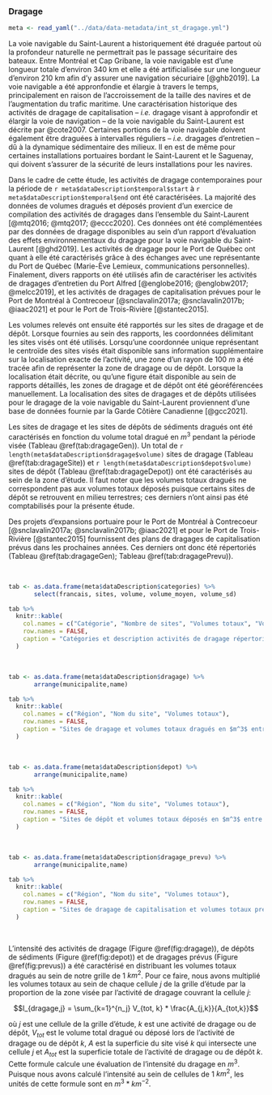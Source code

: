 ### Dragage

<!--
  TODO: Mieux expliquer la nature des travaux pour les ports, fin du premier paragraphe
  TODO: Ajouter le nombre d'activités de dragage par sites
  TODO: Intégrer les références aux métadonnées?
-->


```r
meta <- read_yaml("../data/data-metadata/int_st_dragage.yml")
```

La voie navigable du Saint-Laurent a historiquement été draguée partout où la profondeur naturelle ne permettrait pas le passage sécuritaire des bateaux. Entre Montréal et Cap Gribane, la voie navigable est d'une longueur totale d'environ 340 km et elle a été artificialisée sur une longueur d'environ 210 km afin d'y assurer une navigation sécuriaire [@ghb2019]. La voie navigable a été appronfondie et élargie à travers le temps, principalement en raison de l'accroissement de la taille des navires et de l'augmentation du trafic maritime. Une caractérisation historique des activités de dragage de capitalisation -- *i.e.* dragage visant à approfondir et élargir la voie de navigation -- de la voie navigable du Saint-Laurent est décrite par @cote2007. Certaines portions de la voie navigable doivent également être draguées à intervalles réguliers -- *i.e.* dragages d'entretien -- dû à la dynamique sédimentaire des milieux. Il en est de même pour certaines installations portuaires bordant le Saint-Laurent et le Saguenay, qui doivent s'assurer de la sécurité de leurs installations pour les navires.

Dans le cadre de cette étude, les activités de dragage contemporaines pour la période de `r meta$dataDescription$temporal$start` à `r meta$dataDescription$temporal$end` ont été caractérisées. La majorité des données de volumes dragués et déposés provient d'un exercice de compilation des activités de dragages dans l'ensemble du Saint-Laurent [@mtq2016; @mtq2017; @eccc2020]. Ces données ont été complémentées par des données de dragage disponibles au sein d'un rapport d'évaluation des effets environnementaux du dragage pour la voie navigable du Saint-Laurent [@ghd2019]. Les activités de dragage pour le Port de Québec ont quant à elle été caractérisés grâce à des échanges avec une représentante du Port de Québec (Marie-Ève Lemieux, communications personnelles). Finalement, divers rapports on été utilisés afin de caractériser les activités de dragages d'entretien du Port Alfred [@englobe2016; @englobw2017; @melcc2019], et les activités de dragages de capitalisation prévues pour le Port de Montréal à Contrecoeur [@snclavalin2017a; @snclavalin2017b; @iaac2021] et pour le Port de Trois-Rivière [@stantec2015].

Les volumes relevés ont ensuite été rapportés sur les sites de dragage et de dépôt. Lorsque fournies au sein des rapports, les coordonnées délimitant les sites visés ont été utilisés. Lorsqu'une coordonnée unique représentant le centroïde des sites visés était disponible sans information supplémentaire sur la localisation exacte de l'activité, une zone d'un rayon de 100 $m$ a été tracée afin de représenter la zone de dragage ou de dépôt. Lorsque la localisation était décrite, ou qu'une figure était disponible au sein de rapports détaillés, les zones de dragage et de dépôt ont été géoréférencées manuellement. La localisation des sites de dragages et de dépôts utilisées pour le dragage de la voie navigable du Saint-Laurent proviennent d'une base de données fournie par la Garde Côtière Canadienne [@gcc2021].

Les sites de dragage et les sites de dépôts de sédiments dragués ont été caractérisés en fonction du volume total dragué en $m^3$ pendant la période visée (Tableau \@ref(tab:dragageGen)). Un total de `r length(meta$dataDescription$dragage$volume)` sites de dragage (Tableau \@ref(tab:dragageSite)) et `r length(meta$dataDescription$depot$volume)` sites de dépôt (Tableau \@ref(tab:dragageDepot)) ont été caractérisés au sein de la zone d'étude. Il faut noter que les volumes totaux dragués ne correspondent pas aux volumes totaux déposés puisque certains sites de dépôt se retrouvent en milieu terrestres; ces derniers n'ont ainsi pas été comptabilisés pour la présente étude.

Des projets d'expansions portuaire pour le Port de Montréal à Contrecoeur [@snclavalin2017a; @snclavalin2017b; @iaac2021] et pour le Port de Trois-Rivière [@stantec2015] fournissent des plans de dragages de capitalisation prévus dans les prochaines années. Ces derniers ont donc été répertoriés (Tableau \@ref(tab:dragageGen); Tableau \@ref(tab:dragagePrevu)).

<br/>

```r
tab <- as.data.frame(meta$dataDescription$categories) %>%
       select(francais, sites, volume, volume_moyen, volume_sd)

tab %>%
  knitr::kable(
    col.names = c("Catégorie", "Nombre de sites", "Volumes totaux", "Volumes totaux moyens", "Écart-type"),
    row.names = FALSE,
    caption = "Catégories et description activités de dragage répertoriées entre 2001 et 2020 dans le Saint-Laurent et le Saguenay. Les volumes sont présentés en $m^3$."
  )
```

<br/>

```r
tab <- as.data.frame(meta$dataDescription$dragage) %>%
       arrange(municipalite,name)

tab %>%
  knitr::kable(
    col.names = c("Région", "Nom du site", "Volumes totaux"),
    row.names = FALSE,
    caption = "Sites de dragage et volumes totaux dragués en $m^3$ entre 2001 et 2020 dans le Saint-Laurent et le Saguenay."
  )
```

<br/>

```r
tab <- as.data.frame(meta$dataDescription$depot) %>%
       arrange(municipalite,name)

tab %>%
  knitr::kable(
    col.names = c("Région", "Nom du site", "Volumes totaux"),
    row.names = FALSE,
    caption = "Sites de dépôt et volumes totaux déposés en $m^3$ entre 2001 et 2020 dans le Saint-Laurent et le Saguenay."
  )
```

<br/>

```r
tab <- as.data.frame(meta$dataDescription$dragage_prevu) %>%
       arrange(municipalite,name)

tab %>%
  knitr::kable(
    col.names = c("Région", "Nom du site", "Volumes totaux"),
    row.names = FALSE,
    caption = "Sites de dragage de capitalisation et volumes totaux prévus en $m^3$ dans le Saint-Laurent et le Saguenay."
  )
```

<br/>

L'intensité des activités de dragage (Figure \@ref(fig:dragage)), de dépôts de sédiments (Figure \@ref(fig:depot)) et de dragages prévus (Figure \@ref(fig:prevus)) a été caractérisé en distribuant les volumes totaux dragués au sein de notre grille de 1 $km^2$. Pour ce faire, nous avons multiplié les volumes totaux au sein de chaque cellule $j$ de la grille d'étude par la proportion de la zone
visée par l'activité de dragage couvrant la cellule $j$:

$$I_{dragage,j} = \sum_{k=1}^{n_j} V_{tot, k} * \frac{A_{j,k}}{A_{tot,k}}$$

où $j$ est une cellule de la grille d'étude, $k$ est une activité de dragage ou de dépôt, $V_{tot}$ est le volume total dragué ou déposé lors de l'activité de dragage ou de dépôt $k$, $A$ est la superficie du site visé $k$ qui intersecte une cellule $j$ et $A_{tot}$ est la superficie totale de l'activité de dragage ou de dépôt $k$. Cette formule calcule une évaluation de l'intensité du dragage en $m^3$. Puisque nous avons calculé l'intensité au sein de cellules de 1 $km^2$, les unités de cette formule sont en $m^3 * km^{-2}$.

